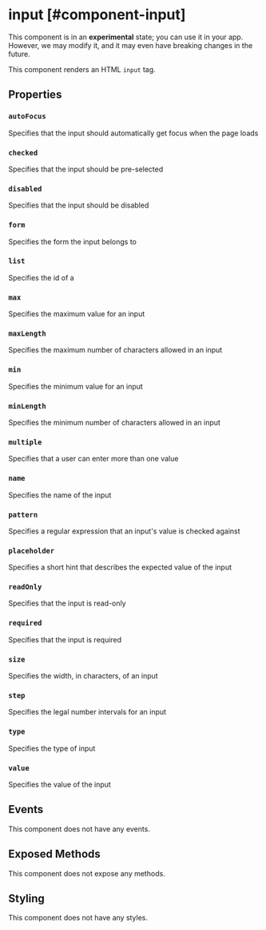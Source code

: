 
# input [#component-input]

<Callout type="warning" emoji="📔">This component is in an **experimental** state; you can use it in your app. However, we may modify it, and it may even have breaking changes in the future.</Callout>

This component renders an HTML `input` tag.



## Properties

### `autoFocus`

Specifies that the input should automatically get focus when the page loads

### `checked`

Specifies that the input should be pre-selected

### `disabled`

Specifies that the input should be disabled

### `form`

Specifies the form the input belongs to

### `list`

Specifies the id of a <datalist> element that contains pre-defined options for the input

### `max`

Specifies the maximum value for an input

### `maxLength`

Specifies the maximum number of characters allowed in an input

### `min`

Specifies the minimum value for an input

### `minLength`

Specifies the minimum number of characters allowed in an input

### `multiple`

Specifies that a user can enter more than one value

### `name`

Specifies the name of the input

### `pattern`

Specifies a regular expression that an input's value is checked against

### `placeholder`

Specifies a short hint that describes the expected value of the input

### `readOnly`

Specifies that the input is read-only

### `required`

Specifies that the input is required

### `size`

Specifies the width, in characters, of an input

### `step`

Specifies the legal number intervals for an input

### `type`

Specifies the type of input

### `value`

Specifies the value of the input

## Events

This component does not have any events.

## Exposed Methods

This component does not expose any methods.

## Styling

This component does not have any styles.
